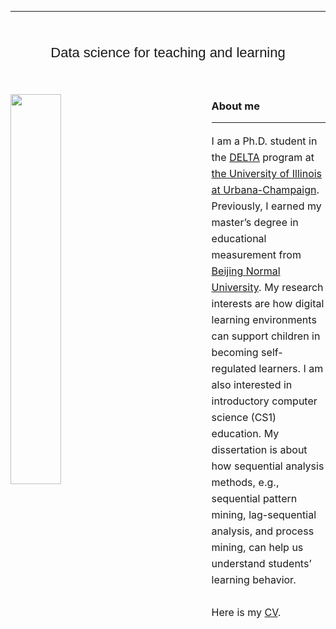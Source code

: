 ---
<style type="text/css">
<!--
 .tab { margin-left: 160px; margin-top: 0px;}
 a {  target = "_blank"}
-->
</style>
<style type="text/css">
<!--
 a {  target = "_blank"}
-->
</style>

<br> 
<p style="text-align: center; font-family:sans-serif; font-size:22px; ">Data science for teaching and learning</p>
<!-- <p style="text-align: center;font-family:CenturySch; font-size:18px;font-style:italic;"> --- Rainer Maria Rilke</p> -->
<br> 

<img src="asset/Eagle.jpg" style="width:40%;  margin-right: 120px" align="left">

### About me
***
<p style="font-size:16px; LINE-HEIGHT:26px">
I am a Ph.D. student in the [DELTA](https://education.illinois.edu/ci/programs-degrees/delta){target="_blank"} program at [the University of Illinois at Urbana-Champaign](https://illinois.edu/){target="_blank"}. Previously, I earned my master’s degree in educational measurement from [Beijing Normal University](https://english.bnu.edu.cn/){target="_blank"}. My research interests are how digital learning environments can support children in becoming self-regulated learners. I am also interested in introductory computer science (CS1) education. My dissertation is about how sequential analysis methods, e.g., sequential pattern mining, lag-sequential analysis, and process mining, can help us understand students' learning behavior. 
<br><br>
Here is my [CV](asset/CV_YZ.pdf).</p>
<br><br>

<!-- <a href="asset/CV_YZ.pdf"; style="color: #0B0B0B;"></a>  -->
<!--   <p class="tab"; style = "font-size: 20px; text-decoration:underline"></p> -->
  
